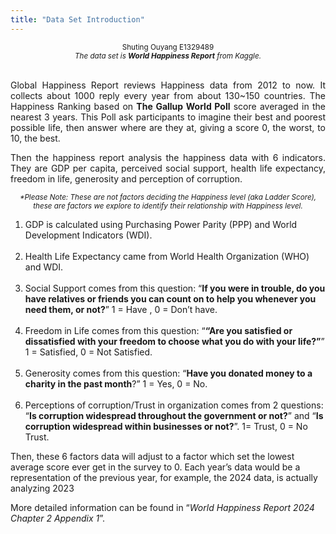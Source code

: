 ```yaml
---
title: "Data Set Introduction"
---
```

<center><small> Shuting Ouyang E1329489 </small></center>
<center><small><em>The data set is <strong>World Happiness Report</strong> from Kaggle.</em></small></center>

<br>
<div style="text-align: justify;">
<p>Global Happiness Report reviews Happiness data from 2012 to now. It collects about 1000 reply every year from about 130~150 countries. The Happiness Ranking based on <strong>The Gallup World Poll</strong> score averaged in the nearest 3 years. This Poll ask participants to imagine their best and poorest possible life, then answer where are they at, giving a score 0, the worst, to 10, the best.</p>

<p>Then the happiness report analysis the happiness data with 6 indicators. They are GDP per capita, perceived social support, health life expectancy, freedom in life, generosity and perception of corruption.</p>
</div>
<small><em><center>*Please Note: These are not factors deciding the Happiness level (aka Ladder Score), these are factors we explore to identify their relationship with Happiness level.</center></em></small>

<ol>
  <li>GDP is calculated using Purchasing Power Parity (PPP) and World Development Indicators (WDI).</li>
  <br>
  <li>Health Life Expectancy came from World Health Organization (WHO) and WDI.</li>
  <br>
  <li>Social Support comes from this question: "<strong>If you were in trouble, do you have relatives or friends you can count on to help you whenever you need them, or not?</strong>" 1 = Have , 0 = Don’t have.</li>
  <br>
  <li>Freedom in Life comes from this question: "<strong>“Are you satisfied or dissatisfied with your freedom to choose what you do with your life?”</strong>" 1 = Satisfied, 0 = Not Satisfied.</li>
  <br>
  <li>Generosity comes from this question: "<strong>Have you donated money to a charity in the past month</strong>? " 1 = Yes, 0 = No.</li>
  <br>
  <li>Perceptions of corruption/Trust in organization comes from 2 questions: "<strong>Is corruption widespread throughout the government or not?</strong>" and "<strong>Is corruption widespread within businesses or not?</strong>". 1= Trust, 0 = No Trust.</li>
</ol>

<p>Then, these 6 factors data will adjust to a factor which set the lowest average score ever get in the survey to 0. Each year's data would be a representation of the previous year, for example, the 2024 data, is actually analyzing 2023</p>

<p>More detailed information can be found in "<em>World Happiness Report 2024 Chapter 2 Appendix 1</em>".</p>
